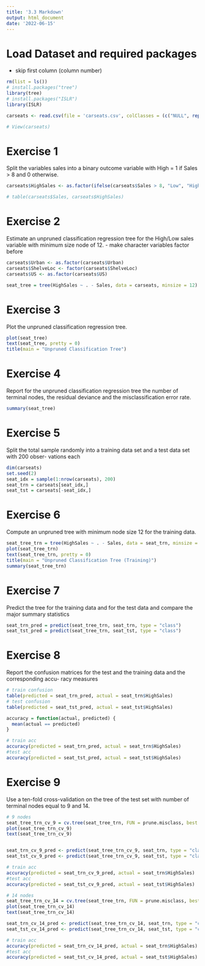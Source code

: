 ```yaml
---
title: '3.3 Markdown'
output: html_document
date: '2022-06-15'
---
```

# Load Dataset and required packages
- skip first column (column number)
```r
rm(list = ls())
# install.packages("tree")
library(tree)
# install.packages("ISLR")
library(ISLR)

carseats <- read.csv(file = 'carseats.csv', colClasses = (c("NULL", replicate(11, NA))))

# View(carseats)

```

# Exercise 1
Split the variables sales into a binary outcome variable with High = 1 if Sales > 8 and 0
otherwise.
```r
carseats$HighSales <- as.factor(ifelse(carseats$Sales > 8, "Low", "High"))

# table(carseats$Sales, carseats$HighSales)
```

# Exercise 2
Estimate an unpruned classification regression tree for the High/Low sales variable with
minimum size node of 12.
- make character variables factor before

```r
carseats$Urban <- as.factor(carseats$Urban)
carseats$ShelveLoc <- factor(carseats$ShelveLoc)
carseats$US <- as.factor(carseats$US)

seat_tree = tree(HighSales ~ . - Sales, data = carseats, minsize = 12)
```
# Exercise 3
Plot the unpruned classification regression tree.

```r
plot(seat_tree)
text(seat_tree, pretty = 0)
title(main = "Unpruned Classification Tree")
```

# Exercise 4
Report for the unpruned classification regression tree the number of terminal nodes, the
residual deviance and the misclassification error rate.

```r
summary(seat_tree)
```

# Exercise 5
Split the total sample randomly into a training data set and a test data set with 200 obser-
vations each
 
```r
dim(carseats)
set.seed(2)
seat_idx = sample(1:nrow(carseats), 200)
seat_trn = carseats[seat_idx,]
seat_tst = carseats[-seat_idx,]

```

# Exercise 6
Compute an unpruned tree with minimum node size 12 for the training data.

```r
seat_tree_trn = tree(HighSales ~ . - Sales, data = seat_trn, minsize = 12)
plot(seat_tree_trn)
text(seat_tree_trn, pretty = 0)
title(main = "Unpruned Classification Tree (Training)")
summary(seat_tree_trn)
```

# Exercise 7
Predict the tree for the training data and for the test data and compare the major summary
statistics

```r
seat_trn_pred = predict(seat_tree_trn, seat_trn, type = "class")
seat_tst_pred = predict(seat_tree_trn, seat_tst, type = "class")
```

# Exercise 8
Report the confusion matrices for the test and the training data and the corresponding accu-
racy measures

```r
# train confusion
table(predicted = seat_trn_pred, actual = seat_trn$HighSales)
# test confusion
table(predicted = seat_tst_pred, actual = seat_tst$HighSales)

accuracy = function(actual, predicted) {
  mean(actual == predicted)
}

# train acc
accuracy(predicted = seat_trn_pred, actual = seat_trn$HighSales)
#test acc
accuracy(predicted = seat_tst_pred, actual = seat_tst$HighSales)

```

# Exercise 9
Use a ten-fold cross-validation on the tree of the test set with number of terminal nodes equal
to 9 and 14.

```r
# 9 nodes
seat_tree_trn_cv_9 = cv.tree(seat_tree_trn, FUN = prune.misclass, best = 9)
plot(seat_tree_trn_cv_9)
text(seat_tree_trn_cv_9)


seat_trn_cv_9_pred <- predict(seat_tree_trn_cv_9, seat_trn, type = "class")
seat_tst_cv_9_pred <- predict(seat_tree_trn_cv_9, seat_tst, type = "class")

# train acc
accuracy(predicted = seat_trn_cv_9_pred, actual = seat_trn$HighSales)
#test acc
accuracy(predicted = seat_tst_cv_9_pred, actual = seat_tst$HighSales)

# 14 nodes
seat_tree_trn_cv_14 = cv.tree(seat_tree_trn, FUN = prune.misclass, best = 14)
plot(seat_tree_trn_cv_14)
text(seat_tree_trn_cv_14)

seat_trn_cv_14_pred <- predict(seat_tree_trn_cv_14, seat_trn, type = "class")
seat_tst_cv_14_pred <- predict(seat_tree_trn_cv_14, seat_tst, type = "class")

# train acc
accuracy(predicted = seat_trn_cv_14_pred, actual = seat_trn$HighSales)
#test acc
accuracy(predicted = seat_tst_cv_14_pred, actual = seat_tst$HighSales)



```



